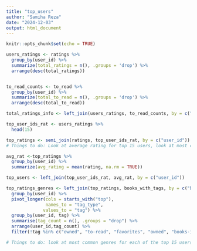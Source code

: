 ```yaml
---
title: "top_users"
author: "Samiha Reza"
date: "2024-12-03"
output: html_document
---
```


```r
knitr::opts_chunk$set(echo = TRUE)
```

```r
users_ratings <- ratings %>%
  group_by(user_id) %>%
  summarize(total_ratings = n(), .groups = 'drop') %>%
  arrange(desc(total_ratings))


to_read_counts <- to_read %>%
  group_by(user_id) %>%
  summarize(total_to_read = n(), .groups = 'drop') %>%
  arrange(desc(total_to_read))

total_ratings_info <- left_join(users_ratings, to_read_counts, by = c("user_id"))
```

```r

top_user_ids_rat <- users_ratings %>%
  head(15)

top_ratings <- semi_join(ratings, top_user_ids_rat, by = c("user_id"))
# Things to do: Look at average rating for top 15 users, look at most common genres rated for each user (use pie chart)

avg_rat <-top_ratings %>%
  group_by(user_id) %>%  
  summarize(avg_rating = mean(rating, na.rm = TRUE))

top_users <- left_join(top_user_ids_rat, avg_rat, by = c("user_id"))

top_ratings_genres <- left_join(top_ratings, books_with_tags, by = c("book_id")) %>%
  group_by(user_id) %>% 
  pivot_longer(cols = starts_with("top"),
               names_to = "tag_type",
              values_to = "tag") %>%
  group_by(user_id, tag) %>%
  summarise(tag_count = n(), .groups = "drop") %>%
  arrange(user_id,tag_count) %>%
  filter(!tag %in% c("owned", "to-read", "favorites", "owned", "books-i-own", "currently-reading", "library", "owned-books", "to-buy", "kindle", "default", "ebook", "audiobook", "ebooks", "wish-list", "my-library", "audiobooks", "i-own", "book-club"))
```

```r
# Things to do: look at most common genres for each of the top 15 users (use pie chart?), common to_read books among top 50 users

```